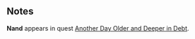 {{CharacterPage
|quote = Rumor has it Nand has been thinking about running for leadership. It's unfortunate that he doesn't live in a democracy.
|race = Kra'deshi
|faction = Admiralty
|title = Guard
|boon = Commander
|boonimage = commander
|boondesc = All allies gain +5 health in battle.
|bane = Lowered Rank
|baneimage = lowered rank
|banedesc = Allies have 10% less max health in battle.
|deathloot = Admiralty Requisition
}}
==Notes==
'''Nand''' appears in quest [[Another Day Older and Deeper in Debt]].